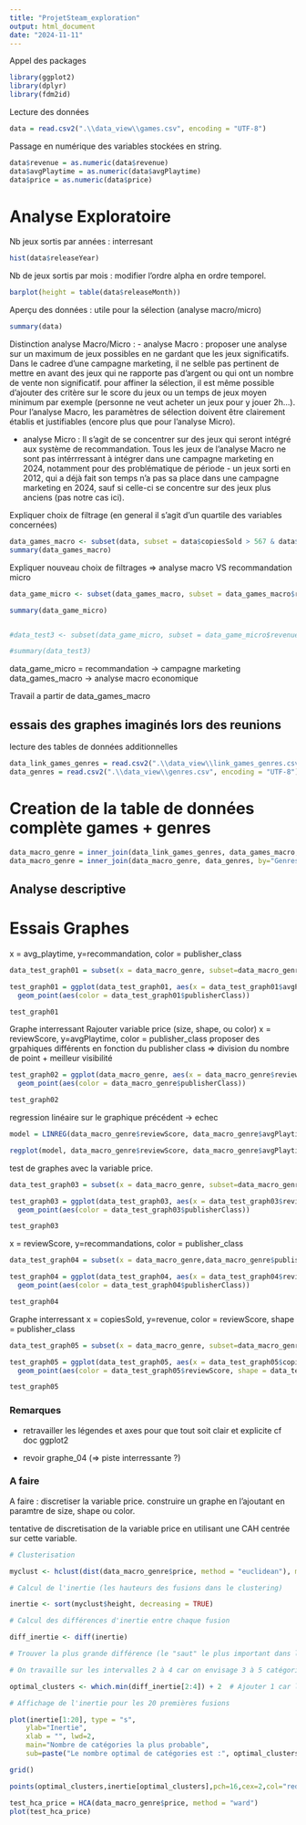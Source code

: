 ```yaml
---
title: "ProjetSteam_exploration"
output: html_document
date: "2024-11-11"
---
```


Appel des packages
```r
library(ggplot2)
library(dplyr)
library(fdm2id)
```

Lecture des données
```r
data = read.csv2(".\\data_view\\games.csv", encoding = "UTF-8")
```


Passage en numérique des variables stockées en string. 
```r
data$revenue = as.numeric(data$revenue)
data$avgPlaytime = as.numeric(data$avgPlaytime)
data$price = as.numeric(data$price)
```


# Analyse Exploratoire

Nb jeux sortis par années : interresant
```r
hist(data$releaseYear)
```

Nb de jeux sortis par mois : modifier l'ordre alpha en ordre temporel.
```r
barplot(height = table(data$releaseMonth))
```


Aperçu des données : utile pour la sélection (analyse macro/micro)
```r
summary(data)
```

Distinction analyse Macro/Micro :
  - analyse Macro : proposer une analyse sur un maximum de jeux possibles en ne gardant que les jeux significatifs. Dans le cadree d'une campagne marketing, il ne selble pas pertinent de mettre en avant des jeux qui ne rapporte pas d'argent ou qui ont un nombre de vente non significatif. pour affiner la sélection, il est même possible d'ajouter des critère sur le score du jeux ou un temps de jeux moyen minimum par exemple (personne ne veut acheter un jeux pour y jouer 2h...).
  Pour l'analyse Macro, les paramètres de sélection doivent être clairement établis et justifiables (encore plus que pour l'analyse Micro).
  
  - analyse Micro : Il s'agit de se concentrer sur des jeux qui seront intégré aux système de recommandation. Tous les jeux de l'analyse Macro ne sont pas intérrressant à intégrer dans une campagne marketing en 2024, notamment pour des problématique de période - un jeux sorti en 2012, qui a déjà fait son temps n'a pas sa place dans une campagne marketing en 2024, sauf si celle-ci se concentre sur des jeux plus anciens (pas notre cas ici).





Expliquer choix de filtrage (en general il s'agit d'un quartile des variables concernées)
```r
data_games_macro <- subset(data, subset = data$copiesSold > 567 & data$revenue > 9816)
summary(data_games_macro)
```

Expliquer nouveau choix de filtrages => analyse macro VS recommandation micro
```r
data_game_micro <- subset(data_games_macro, subset = data_games_macro$reviewScore >= 80 & data_games_macro$price >= 10 & data_games_macro$releaseYear >= 2023)

summary(data_game_micro)


#data_test3 <- subset(data_game_micro, subset = data_game_micro$revenue >= 18023)

#summary(data_test3)
```


data_game_micro = recommandation -> campagne marketing 
data_games_macro -> analyse macro economique



###################### Travail a partir de data_games_macro #################################


## essais des graphes imaginés lors des reunions
lecture des tables de données additionnelles
```r
data_link_games_genres = read.csv2(".\\data_view\\link_games_genres.csv", encoding="UTF-8")
data_genres = read.csv2(".\\data_view\\genres.csv", encoding = "UTF-8")
```

# Creation de la table de données complète games + genres
```r
data_macro_genre = inner_join(data_link_games_genres, data_games_macro,by="AppID")
data_macro_genre = inner_join(data_macro_genre, data_genres, by="GenresId")
```

## Analyse descriptive



# Essais Graphes

x = avg_playtime, y=recommandation, color = publisher_class
```r
data_test_graph01 = subset(x = data_macro_genre, subset=data_macro_genre$Genres == "Action" & data_macro_genre$recommandations < max(data_macro_genre$recommandations))

test_graph01 = ggplot(data_test_graph01, aes(x = data_test_graph01$avgPlaytime, y=data_test_graph01$recommandations))+
  geom_point(aes(color = data_test_graph01$publisherClass))

test_graph01
```


Graphe interressant 
Rajouter variable price (size, shape, ou color)
x = reviewScore, y=avgPlaytime, color = publisher_class
proposer des grpahiques différents en fonction du publisher class => division du nombre de point + meilleur visibilité
```r

test_graph02 = ggplot(data_macro_genre, aes(x = data_macro_genre$reviewScore, y=data_macro_genre$avgPlaytime))+
  geom_point(aes(color = data_macro_genre$publisherClass))

test_graph02
```


regression linéaire sur le graphique précédent -> echec
```r
model = LINREG(data_macro_genre$reviewScore, data_macro_genre$avgPlaytime)

regplot(model, data_macro_genre$reviewScore, data_macro_genre$avgPlaytime)
```


test de graphes avec la variable price.
```r
data_test_graph03 = subset(x = data_macro_genre, subset=data_macro_genre$publisherClass=="AA      " & data_macro_genre$Genres == "Action" & data_macro_genre$recommandations < max(data_macro_genre$recommandations))

test_graph03 = ggplot(data_test_graph03, aes(x = data_test_graph03$reviewScore, y=data_test_graph03$price))+
  geom_point(aes(color = data_test_graph03$publisherClass))

test_graph03
```




x = reviewScore, y=recommandations, color = publisher_class
```r
data_test_graph04 = subset(x = data_macro_genre,data_macro_genre$publisherClass=="AAA     " & data_macro_genre$recommandations < max(data_macro_genre$recommandations))

test_graph04 = ggplot(data_test_graph04, aes(x = data_test_graph04$reviewScore, y=data_test_graph04$recommandations))+
  geom_point(aes(color = data_test_graph04$publisherClass))

test_graph04
```




Graphe interressant
x = copiesSold, y=revenue, color = reviewScore, shape = publisher_class
```r
data_test_graph05 = subset(x = data_macro_genre, subset=data_macro_genre$recommandations < max(data_macro_genre$recommandations))

test_graph05 = ggplot(data_test_graph05, aes(x = data_test_graph05$copiesSold, y=data_test_graph05$revenue))+
  geom_point(aes(color = data_test_graph05$reviewScore, shape = data_test_graph05$publisherClass))

test_graph05
```


### Remarques
  - retravailler les légendes et axes pour que tout soit clair et explicite 
    cf doc ggplot2
  
  - revoir graphe_04 (=> piste interressante ?)


### A faire

 A faire : discretiser la variable price. construire un graphe en l'ajoutant en paramtre de size, shape ou color.
 

tentative de discretisation de la variable price en utilisant une CAH centrée sur cette variable.
```r
# Clusterisation

myclust <- hclust(dist(data_macro_genre$price, method = "euclidean"), method = "ward.D2")

# Calcul de l'inertie (les hauteurs des fusions dans le clustering)

inertie <- sort(myclust$height, decreasing = TRUE)

# Calcul des différences d'inertie entre chaque fusion

diff_inertie <- diff(inertie)

# Trouver la plus grande différence (le "saut" le plus important dans l'inertie)

# On travaille sur les intervalles 2 à 4 car on envisage 3 à 5 catégories

optimal_clusters <- which.min(diff_inertie[2:4]) + 2  # Ajouter 1 car l'indice renvoie au point avant la coupure
```


```r
# Affichage de l'inertie pour les 20 premières fusions

plot(inertie[1:20], type = "s", 
	ylab="Inertie",
	xlab = "", lwd=2, 
	main="Nombre de catégories la plus probable",
	sub=paste("Le nombre optimal de catégories est :", optimal_clusters, "\n"))

grid()

points(optimal_clusters,inertie[optimal_clusters],pch=16,cex=2,col="red")
```


```r
test_hca_price = HCA(data_macro_genre$price, method = "ward")
plot(test_hca_price)
```